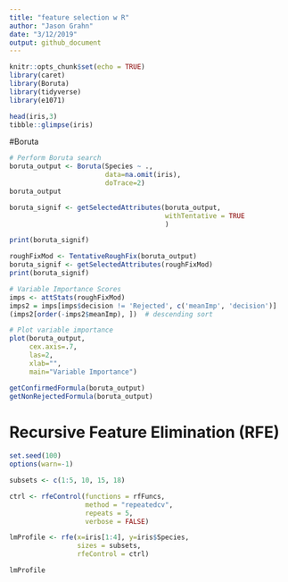 ```yaml
---
title: "feature selection w R"
author: "Jason Grahn"
date: "3/12/2019"
output: github_document
---
```


```r
knitr::opts_chunk$set(echo = TRUE)
library(caret)
library(Boruta)
library(tidyverse)
library(e1071)
```

```r
head(iris,3)
tibble::glimpse(iris)
```

#Boruta

```r
# Perform Boruta search
boruta_output <- Boruta(Species ~ ., 
                        data=na.omit(iris),
                        doTrace=2) 
boruta_output
```

```r
boruta_signif <- getSelectedAttributes(boruta_output, 
                                       withTentative = TRUE
                                       )

print(boruta_signif)  
```

```r
roughFixMod <- TentativeRoughFix(boruta_output)
boruta_signif <- getSelectedAttributes(roughFixMod)
print(boruta_signif)
```

```r
# Variable Importance Scores
imps <- attStats(roughFixMod)
imps2 = imps[imps$decision != 'Rejected', c('meanImp', 'decision')]
(imps2[order(-imps2$meanImp), ])  # descending sort
```

```r
# Plot variable importance
plot(boruta_output, 
     cex.axis=.7, 
     las=2, 
     xlab="", 
     main="Variable Importance")  
```

```r
getConfirmedFormula(boruta_output)
getNonRejectedFormula(boruta_output)
```

# Recursive Feature Elimination (RFE)

```r
set.seed(100)
options(warn=-1)

subsets <- c(1:5, 10, 15, 18)

ctrl <- rfeControl(functions = rfFuncs,
                   method = "repeatedcv",
                   repeats = 5,
                   verbose = FALSE)

lmProfile <- rfe(x=iris[1:4], y=iris$Species,
                 sizes = subsets,
                 rfeControl = ctrl)

lmProfile
```


